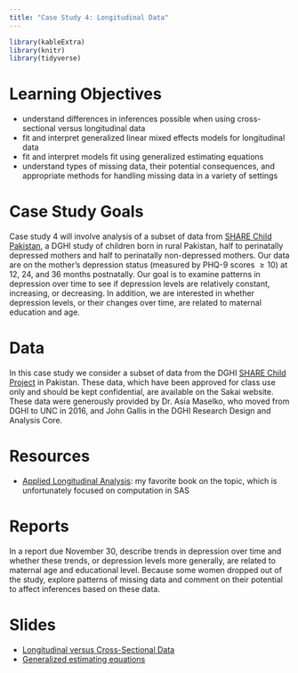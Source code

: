 ```yaml
---
title: "Case Study 4: Longitudinal Data"
---
```


```r
library(kableExtra)
library(knitr)
library(tidyverse)
```


# Learning Objectives

- understand differences in inferences possible when using cross-sectional versus longitudinal data
- fit and interpret generalized linear mixed effects models for longitudinal data
- fit and interpret models fit using generalized estimating equations
- understand types of missing data, their potential consequences, and appropriate methods for handling missing data in a variety of settings


# Case Study Goals 


Case study 4 will involve analysis of a subset of data from [SHARE Child Pakistan](https://globalhealth.duke.edu/projects/share-child-pakistan), a DGHI study of children born in rural Pakistan, half to perinatally depressed mothers and half to  perinatally non-depressed mothers. Our data are on the mother's depression status (measured by PHQ-9 scores $\geq 10$) at 12, 24, and 36 months postnatally. Our goal is to examine patterns in depression over time to see if depression levels are relatively constant, increasing, or decreasing. In addition, we are interested in  whether depression levels, or their changes over time, are related to maternal education and age.




# Data 

In this case study we consider a subset of data from the DGHI [SHARE Child Project](https://globalhealth.duke.edu/projects/share-child-pakistan) in Pakistan. These data, which have been approved for class use only and should be kept confidential, are available on the Sakai website. These data were generously provided by Dr. Asia Maselko, who moved from DGHI to UNC in 2016, and John Gallis in the DGHI Research Design and Analysis Core.


# Resources

- [Applied Longitudinal Analysis](https://www.wiley.com/en-us/Applied+Longitudinal+Analysis%2C+2nd+Edition-p-9780470380277): my favorite book on the topic, which is unfortunately focused on computation in SAS



# Reports 

In a report due November 30, describe trends in depression over time and whether these trends, or depression levels more generally, are related to maternal age and educational level. Because some women dropped out of the study, explore patterns of missing data and comment on their potential to affect inferences based on these data.


# Slides

- [Longitudinal versus Cross-Sectional Data](decks/cs04_1_deck.html)
- [Generalized estimating equations](decks/cs04_2_deck.html)

